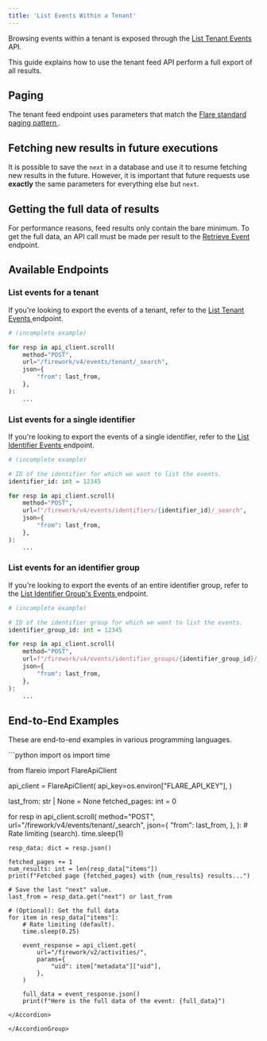 ```yaml
---
title: 'List Events Within a Tenant'
---
```


Browsing events within a tenant is exposed through the
[List Tenant Events <Icon icon="code" size={16} />](/api-reference/v4/endpoints/current-tenant-feed)
API.

This guide explains how to use the tenant feed API perform a full export
of all results.

## Paging

The tenant feed endpoint uses parameters that match the
[Flare standard paging pattern <Icon icon="book" size={16} />](/concepts/paging).

## Fetching new results in future executions

It is possible to save the `next` in a database and use it to resume fetching new results in the future.
However, it is important that future requests use **exactly** the same parameters for everything else but `next`.

## Getting the full data of results

For performance reasons, feed results only contain the bare minimum.
To get the full data, an API call must be made per result to the
[Retrieve Event <Icon icon="code" size={16} />](/api-reference/v2/endpoints/activities/get-activities-)
endpoint.

## Available Endpoints

### List events for a tenant

If you're looking to export the events of a tenant, refer to the
[List Tenant Events <Icon icon="code" size={16} />](/api-reference/v4/endpoints/current-tenant-feed)
endpoint.

```python
# (incomplete example)

for resp in api_client.scroll(
    method="POST",
    url="/firework/v4/events/tenant/_search",
    json={
        "from": last_from,
    },
):
    ...
```

### List events for a single identifier

If you're looking to export the events of a single identifier, refer to the
[List Identifier Events <Icon icon="code" size={16} />](/api-reference/v4/endpoints/identifier-feed)
endpoint.

```python
# (incomplete example)

# ID of the identifier for which we want to list the events.
identifier_id: int = 12345

for resp in api_client.scroll(
    method="POST",
    url=f"/firework/v4/events/identifiers/{identifier_id}/_search",
    json={
        "from": last_from,
    },
):
    ...
```

### List events for an identifier group

If you're looking to export the events of an entire identifier group, refer to the [List Identifier Group's Events <Icon icon="code" size={16} />](/api-reference/v4/endpoints/identifier-group-feed) endpoint.

```python
# (incomplete example)

# ID of the identifier group for which we want to list the events.
identifier_group_id: int = 12345

for resp in api_client.scroll(
    method="POST",
    url=f"/firework/v4/events/identifier_groups/{identifier_group_id}/_search",
    json={
        "from": last_from,
    },
):
    ...
```

## End-to-End Examples

These are end-to-end examples in various programming languages.

<AccordionGroup>

<Accordion title="Python SDK Example">
```python
import os
import time

from flareio import FlareApiClient


api_client = FlareApiClient(
    api_key=os.environ["FLARE_API_KEY"],
)

last_from: str | None = None
fetched_pages: int = 0

for resp in api_client.scroll(
    method="POST",
    url="/firework/v4/events/tenant/_search",
    json={
        "from": last_from,
    },
):
    # Rate limiting (search).
    time.sleep(1)

    resp_data: dict = resp.json()

    fetched_pages += 1
    num_results: int = len(resp_data["items"])
    print(f"Fetched page {fetched_pages} with {num_results} results...")

    # Save the last "next" value.
    last_from = resp_data.get("next") or last_from

    # (Optional): Get the full data
    for item in resp_data["items"]:
        # Rate limiting (default).
        time.sleep(0.25)

        event_response = api_client.get(
            url="/firework/v2/activities/",
            params={
                "uid": item["metadata"]["uid"],
            },
        )

        full_data = event_response.json()
        print(f"Here is the full data of the event: {full_data}")
```
</Accordion>

</AccordionGroup>
